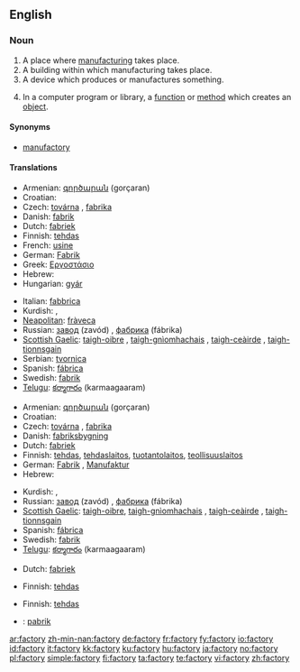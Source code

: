 ==English==

===Noun===
{{en-noun|factor|ies}}

# A place where [[manufacture|manufacturing]] takes place.
# A building within which manufacturing takes place.
# A device which produces or manufactures something.
# {{programming}} In a computer program or library, a [[function]] or [[method]] which creates an [[object]].

====Synonyms====
* [[manufactory]]

====Translations====
{{trans-top|manufacturing place}}
* Armenian: [[գործարան]] (gorçaran)
* Croatian: {{t|hr|tvornica|alt=tvórnica|f}}
* Czech: [[továrna]] {{f}}, [[fabrika]] {{f}}
* Danish: [[fabrik]] {{c}}
* Dutch: [[fabriek]] {{f}}
* Finnish: [[tehdas]]
* French: [[usine]] {{f}}
* German: [[Fabrik]] {{f}}
* Greek: [[Εργοστάσιο]]
* Hebrew: {{he-translation|מפעל|mif`ál}} {{m}}
* Hungarian: [[gyár]]
{{trans-mid}}
* Italian: [[fabbrica]] {{f}}
* Kurdish: {{KUchar|[[کارگه‌]]}}, {{KUchar|[[کارخانه‌]]}}
* [[Neapolitan]]: [[fràveca]] {{f}}
* Russian: [[завод]] (zavód) {{m}}, [[фабрика]] (fábrika) {{f}}
* [[Scottish Gaelic]]: [[taigh-oibre]] {{m}}, [[taigh-gnìomhachais]] {{m}}, [[taigh-ceàirde]] {{m}}, [[taigh-tionnsgain]] {{m}}
* Serbian: [[tvornica]] {{f}}
* Spanish: [[fábrica]] {{f}}
* Swedish: [[fabrik]] {{c}}
* [[Telugu]]: [[కర్మాగారం]] (karmaagaaram)
{{trans-bottom}}

{{trans-top|manufacturing building}}
* Armenian: [[գործարան]] (gorçaran)
* Croatian: {{t|hr|tvornica|alt=tvórnica|f}}
* Czech: [[továrna]] {{f}}, [[fabrika]] {{f}}
* Danish: [[fabriksbygning]] {{c}}
* Dutch: [[fabriek]] {{f}}
* Finnish: [[tehdas]], [[tehdaslaitos]], [[tuotantolaitos]], [[teollisuuslaitos]]
* German: [[Fabrik]] {{f}}, [[Manufaktur]] {{f}}
* Hebrew: {{he-translation|מפעל|mif`ál}} {{m}}
{{trans-mid}}
* Kurdish: {{KUchar|[[کارگه‌]]}}, {{KUchar|[[کارخانه‌]]}}
* Russian: [[завод]] (zavód) {{m}}, [[фабрика]] (fábrika) {{f}}
* [[Scottish Gaelic]]: [[taigh-oibre]], [[taigh-gnìomhachais]] {{m}}, [[taigh-ceàirde]] {{m}}, [[taigh-tionnsgain]] {{m}}
* Spanish: [[fábrica]] {{f}}
* Swedish: [[fabrik]] {{c}}
* [[Telugu]]: [[కర్మాగారం]] (karmaagaaram)
{{trans-bottom}}

{{trans-top|producing device}}
* Dutch: [[fabriek]] {{f}}
{{trans-mid}}
* Finnish: [[tehdas]]
{{trans-bottom}}

{{trans-top|in computing, a function or method that creates objects}}
* Finnish: [[tehdas]]
{{trans-mid}}
{{trans-bottom}}

{{checktrans}}
* {{ttbc|Indonesian}}: [[pabrik]]

[[ar:factory]]
[[zh-min-nan:factory]]
[[de:factory]]
[[fr:factory]]
[[fy:factory]]
[[io:factory]]
[[id:factory]]
[[it:factory]]
[[kk:factory]]
[[ku:factory]]
[[hu:factory]]
[[ja:factory]]
[[no:factory]]
[[pl:factory]]
[[simple:factory]]
[[fi:factory]]
[[ta:factory]]
[[te:factory]]
[[vi:factory]]
[[zh:factory]]